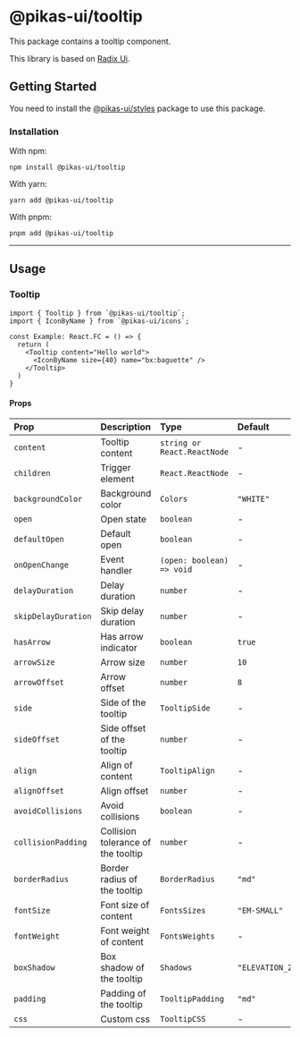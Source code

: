 

<NextSeo title="Tooltip" />

# @pikas-ui/tooltip

This package contains a tooltip component.

This library is based on [Radix Ui](https://www.radix-ui.com/).

## Getting Started

You need to install the <a href={stylesLink}>@pikas-ui/styles</a> package to use this package.

### Installation

With npm:

```
npm install @pikas-ui/tooltip
```

With yarn:

```
yarn add @pikas-ui/tooltip
```

With pnpm:

```
pnpm add @pikas-ui/tooltip
```

---

## Usage

### Tooltip

<TooltipExample />

```tsx
import { Tooltip } from `@pikas-ui/tooltip`;
import { IconByName } from `@pikas-ui/icons`;

const Example: React.FC = () => {
  return (
    <Tooltip content="Hello world">
      <IconByName size={40} name="bx:baguette" />
    </Tooltip>
  )
}
```

#### Props

| Prop                | Description                        | Type                        | Default         |
| :------------------ | :--------------------------------- | :-------------------------- | :-------------- |
| `content`           | Tooltip content                    | `string or React.ReactNode` | -               |
| `children`          | Trigger element                    | `React.ReactNode`           | -               |
| `backgroundColor`   | Background color                   | `Colors`                    | `"WHITE"`       |
| `open`              | Open state                         | `boolean`                   | -               |
| `defaultOpen`       | Default open                       | `boolean`                   | -               |
| `onOpenChange`      | Event handler                      | `(open: boolean) => void`   | -               |
| `delayDuration`     | Delay duration                     | `number`                    | -               |
| `skipDelayDuration` | Skip delay duration                | `number`                    | -               |
| `hasArrow`          | Has arrow indicator                | `boolean`                   | `true`          |
| `arrowSize`         | Arrow size                         | `number`                    | `10`            |
| `arrowOffset`       | Arrow offset                       | `number`                    | `8`             |
| `side`              | Side of the tooltip                | `TooltipSide`               | -               |
| `sideOffset`        | Side offset of the tooltip         | `number`                    | -               |
| `align`             | Align of content                   | `TooltipAlign`              | -               |
| `alignOffset`       | Align offset                       | `number`                    | -               |
| `avoidCollisions`   | Avoid collisions                   | `boolean`                   | -               |
| `collisionPadding`  | Collision tolerance of the tooltip | `number`                    | -               |
| `borderRadius`      | Border radius of the tooltip       | `BorderRadius`              | `"md"`          |
| `fontSize`          | Font size of content               | `FontsSizes`                | `"EM-SMALL"`    |
| `fontWeight`        | Font weight of content             | `FontsWeights`              | -               |
| `boxShadow`         | Box shadow of the tooltip          | `Shadows`                   | `"ELEVATION_2"` |
| `padding`           | Padding of the tooltip             | `TooltipPadding`            | `"md"`          |
| `css`               | Custom css                         | `TooltipCSS`                | -               |
